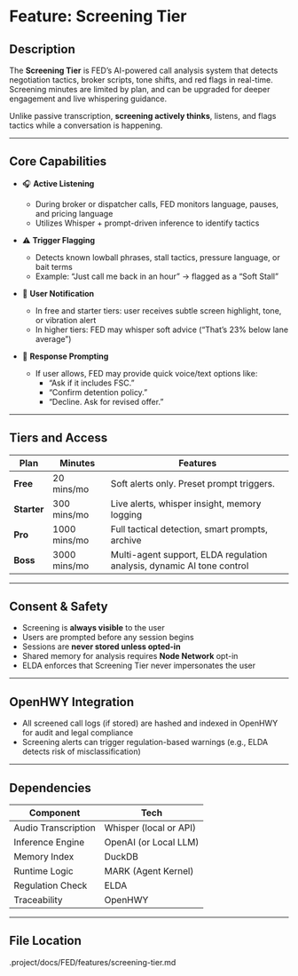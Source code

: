 # Feature: Screening Tier

## Description

The **Screening Tier** is FED’s AI-powered call analysis system that detects negotiation tactics, broker scripts, tone shifts, and red flags in real-time. Screening minutes are limited by plan, and can be upgraded for deeper engagement and live whispering guidance.

Unlike passive transcription, **screening actively thinks**, listens, and flags tactics while a conversation is happening.

---

## Core Capabilities

- 🎧 **Active Listening**
  - During broker or dispatcher calls, FED monitors language, pauses, and pricing language
  - Utilizes Whisper + prompt-driven inference to identify tactics

- ⚠️ **Trigger Flagging**
  - Detects known lowball phrases, stall tactics, pressure language, or bait terms
  - Example: “Just call me back in an hour” → flagged as a “Soft Stall”

- 💬 **User Notification**
  - In free and starter tiers: user receives subtle screen highlight, tone, or vibration alert
  - In higher tiers: FED may whisper soft advice (“That’s 23% below lane average”)

- 🧠 **Response Prompting**
  - If user allows, FED may provide quick voice/text options like:
    - “Ask if it includes FSC.”
    - “Confirm detention policy.”
    - “Decline. Ask for revised offer.”

---

## Tiers and Access

| Plan | Minutes | Features |
|------|---------|----------|
| **Free** | 20 mins/mo | Soft alerts only. Preset prompt triggers. |
| **Starter** | 300 mins/mo | Live alerts, whisper insight, memory logging |
| **Pro** | 1000 mins/mo | Full tactical detection, smart prompts, archive |
| **Boss** | 3000 mins/mo | Multi-agent support, ELDA regulation analysis, dynamic AI tone control |

---

## Consent & Safety

- Screening is **always visible** to the user
- Users are prompted before any session begins
- Sessions are **never stored unless opted-in**
- Shared memory for analysis requires **Node Network** opt-in
- ELDA enforces that Screening Tier never impersonates the user

---

## OpenHWY Integration

- All screened call logs (if stored) are hashed and indexed in OpenHWY for audit and legal compliance
- Screening alerts can trigger regulation-based warnings (e.g., ELDA detects risk of misclassification)

---

## Dependencies

| Component | Tech |
|-----------|------|
| Audio Transcription | Whisper (local or API) |
| Inference Engine | OpenAI (or Local LLM) |
| Memory Index | DuckDB |
| Runtime Logic | MARK (Agent Kernel) |
| Regulation Check | ELDA |
| Traceability | OpenHWY |

---

## File Location
.project/docs/FED/features/screening-tier.md
